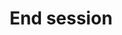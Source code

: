 ---
title: End session
description: Payload definition for the callback event `live.end_session`.
openapi-schema: CallbackLiveEndSessionMessage
---